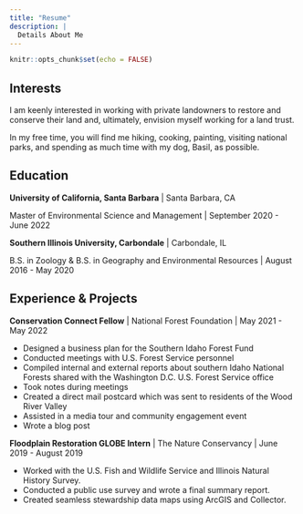 ```yaml
---
title: "Resume"
description: |
  Details About Me
---
```


```r
knitr::opts_chunk$set(echo = FALSE)
```

## Interests

I am keenly interested in working with private landowners to restore and conserve their land and, ultimately, envision myself working for a land trust.

In my free time, you will find me hiking, cooking, painting, visiting national parks, and spending as much time with my dog, Basil, as possible.



## Education

**University of California, Santa Barbara** | Santa Barbara, CA

Master of Environmental Science and Management | September 2020 - June 2022

**Southern Illinois University, Carbondale** | Carbondale, IL

B.S. in Zoology & B.S. in Geography and Environmental Resources | August 2016 - May 2020



## Experience & Projects

**Conservation Connect Fellow** | National Forest Foundation | May 2021 - May 2022

- Designed a business plan for the Southern Idaho Forest Fund
- Conducted meetings with U.S. Forest Service personnel
- Compiled internal and external reports about southern Idaho National Forests shared with the Washington D.C. U.S. Forest Service office
- Took notes during meetings
- Created a direct mail postcard which was sent to residents of the Wood River Valley
- Assisted in a media tour and community engagement event
- Wrote a blog post


**Floodplain Restoration GLOBE Intern** | The Nature Conservancy | June 2019 - August 2019

- Worked with the U.S. Fish and Wildlife Service and Illinois Natural History Survey.
- Conducted a public use survey and wrote a final summary report.
- Created seamless stewardship data maps using ArcGIS and Collector.